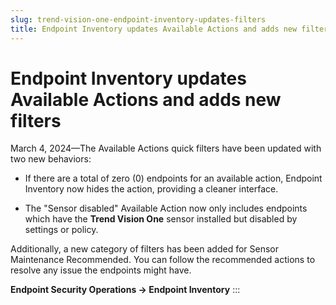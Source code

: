 ```yaml
---
slug: trend-vision-one-endpoint-inventory-updates-filters
title: Endpoint Inventory updates Available Actions and adds new filters
---
```

# Endpoint Inventory updates Available Actions and adds new filters

March 4, 2024—The Available Actions quick filters have been updated with two new behaviors:

- If there are a total of zero (0) endpoints for an available action, Endpoint Inventory now hides the action, providing a cleaner interface.

- The "Sensor disabled" Available Action now only includes endpoints which have the **Trend Vision One** sensor installed but disabled by settings or policy.

Additionally, a new category of filters has been added for Sensor Maintenance Recommended. You can follow the recommended actions to resolve any issue the endpoints might have.

**Endpoint Security Operations → Endpoint Inventory**
:::
